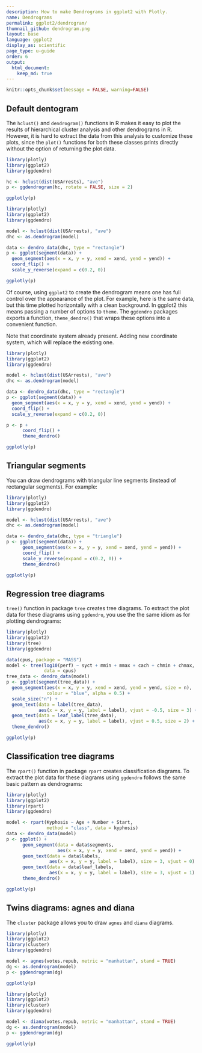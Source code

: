 ```yaml
---
description: How to make Dendrograms in ggplot2 with Plotly.
name: Dendrograms
permalink: ggplot2/dendrogram/
thumnail_github: dendrogram.png
layout: base
language: ggplot2
display_as: scientific
page_type: u-guide
order: 6
output:
  html_document:
    keep_md: true
---
```


```r
knitr::opts_chunk$set(message = FALSE, warning=FALSE)
```

## Default dentogram

The `hclust()` and `dendrogram()` functions in R makes it easy to plot the results of hierarchical cluster analysis and other dendrograms in R. However, it is hard to extract the data from this analysis to customize these plots, since the `plot()` functions for both these classes prints directly without the option of returning the plot data.


```r
library(plotly)
library(ggplot2)
library(ggdendro)

hc <- hclust(dist(USArrests), "ave")
p <- ggdendrogram(hc, rotate = FALSE, size = 2)

ggplotly(p)
```



```r
library(plotly)
library(ggplot2)
library(ggdendro)

model <- hclust(dist(USArrests), "ave")
dhc <- as.dendrogram(model)

data <- dendro_data(dhc, type = "rectangle")
p <- ggplot(segment(data)) + 
  geom_segment(aes(x = x, y = y, xend = xend, yend = yend)) + 
  coord_flip() + 
  scale_y_reverse(expand = c(0.2, 0))

ggplotly(p)
```

Of course, using `ggplot2` to create the dendrogram means one has full control over the appearance of the plot. For example, here is the same data, but this time plotted horizontally with a clean background. In ggplot2 this means passing a number of options to `theme`. The `ggdendro` packages exports a function, `theme_dendro()` that wraps these options into a convenient function.

Note that coordinate system already present. Adding new coordinate system, which will replace the existing one.

```r
library(plotly)
library(ggplot2)
library(ggdendro)

model <- hclust(dist(USArrests), "ave")
dhc <- as.dendrogram(model)

data <- dendro_data(dhc, type = "rectangle")
p <- ggplot(segment(data)) + 
  geom_segment(aes(x = x, y = y, xend = xend, yend = yend)) + 
  coord_flip() + 
  scale_y_reverse(expand = c(0.2, 0))

p <- p + 
      coord_flip() + 
      theme_dendro()

ggplotly(p)
```


<!--------------------- EXAMPLE BREAK ------------------------->

## Triangular segments
You can draw dendrograms with triangular line segments (instead of rectangular segments). For example:


```r
library(plotly)
library(ggplot2)
library(ggdendro)

model <- hclust(dist(USArrests), "ave")
dhc <- as.dendrogram(model)

data <- dendro_data(dhc, type = "triangle")
p <- ggplot(segment(data)) + 
      geom_segment(aes(x = x, y = y, xend = xend, yend = yend)) + 
      coord_flip() + 
      scale_y_reverse(expand = c(0.2, 0)) +
      theme_dendro()

ggplotly(p)
```

<!--------------------- EXAMPLE BREAK ------------------------->

## Regression tree diagrams

`tree()` function in package `tree` creates tree diagrams. To extract the plot data for these diagrams using `ggdendro`, you use the the same idiom as for plotting dendrograms:

```r
library(plotly)
library(ggplot2)
library(tree)
library(ggdendro)

data(cpus, package = "MASS")
model <- tree(log10(perf) ~ syct + mmin + mmax + cach + chmin + chmax, 
              data = cpus)
tree_data <- dendro_data(model)
p <- ggplot(segment(tree_data)) +
  geom_segment(aes(x = x, y = y, xend = xend, yend = yend, size = n), 
               colour = "blue", alpha = 0.5) +
  scale_size("n") +
  geom_text(data = label(tree_data), 
            aes(x = x, y = y, label = label), vjust = -0.5, size = 3) +
  geom_text(data = leaf_label(tree_data), 
            aes(x = x, y = y, label = label), vjust = 0.5, size = 2) +
  theme_dendro()

ggplotly(p)
```

<!--------------------- EXAMPLE BREAK ------------------------->

## Classification tree diagrams

The `rpart()` function in package `rpart` creates classification diagrams. To extract the plot data for these diagrams using `ggdendro` follows the same basic pattern as dendrograms:

```r
library(plotly)
library(ggplot2)
library(rpart)
library(ggdendro)

model <- rpart(Kyphosis ~ Age + Number + Start, 
               method = "class", data = kyphosis)
data <- dendro_data(model)
p <- ggplot() + 
      geom_segment(data = data$segments, 
                   aes(x = x, y = y, xend = xend, yend = yend)) + 
      geom_text(data = data$labels, 
                aes(x = x, y = y, label = label), size = 3, vjust = 0) +
      geom_text(data = data$leaf_labels, 
                aes(x = x, y = y, label = label), size = 3, vjust = 1) +
      theme_dendro()

ggplotly(p)
```


<!--------------------- EXAMPLE BREAK ------------------------->

## Twins diagrams: agnes and diana

The `cluster` package allows you to draw `agnes` and `diana` diagrams.


```r
library(plotly)
library(ggplot2)
library(cluster)
library(ggdendro)

model <- agnes(votes.repub, metric = "manhattan", stand = TRUE)
dg <- as.dendrogram(model)
p <- ggdendrogram(dg)

ggplotly(p)
```

```r
library(plotly)
library(ggplot2)
library(cluster)
library(ggdendro)

model <- diana(votes.repub, metric = "manhattan", stand = TRUE)
dg <- as.dendrogram(model)
p <- ggdendrogram(dg)

ggplotly(p)
```

<!--------------------- EXAMPLE BREAK ------------------------->
